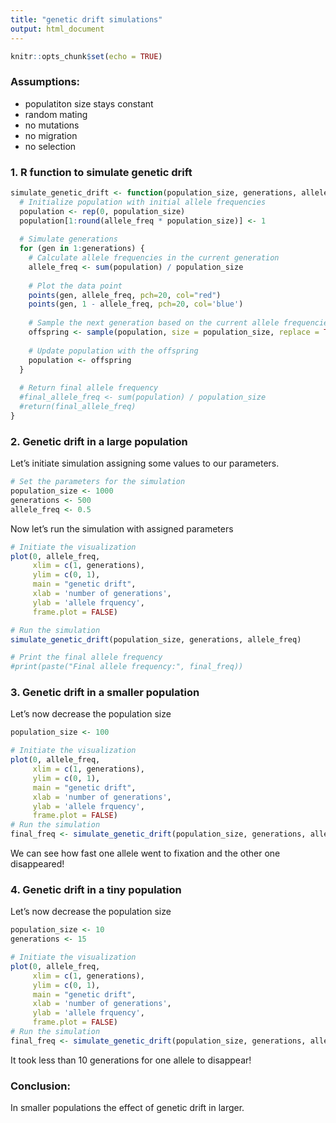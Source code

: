```yaml
---
title: "genetic drift simulations"
output: html_document
---
```


```r
knitr::opts_chunk$set(echo = TRUE)
```

### Assumptions:
+ populatiton size stays constant
+ random mating
+ no mutations
+ no migration
+ no selection

### 1. R function to simulate genetic drift
```r
simulate_genetic_drift <- function(population_size, generations, allele_freq) {
  # Initialize population with initial allele frequencies
  population <- rep(0, population_size)
  population[1:round(allele_freq * population_size)] <- 1
  
  # Simulate generations
  for (gen in 1:generations) {
    # Calculate allele frequencies in the current generation
    allele_freq <- sum(population) / population_size
    
    # Plot the data point
    points(gen, allele_freq, pch=20, col="red")
    points(gen, 1 - allele_freq, pch=20, col='blue')
    
    # Sample the next generation based on the current allele frequencies
    offspring <- sample(population, size = population_size, replace = TRUE)
    
    # Update population with the offspring
    population <- offspring
  }
  
  # Return final allele frequency
  #final_allele_freq <- sum(population) / population_size
  #return(final_allele_freq)
}

```

### 2. Genetic drift in a large population
Let's initiate simulation assigning some values to our parameters.

```r
# Set the parameters for the simulation
population_size <- 1000
generations <- 500
allele_freq <- 0.5
```


Now let's run the simulation with assigned parameters
``` r
# Initiate the visualization
plot(0, allele_freq, 
     xlim = c(1, generations),
     ylim = c(0, 1),
     main = "genetic drift",
     xlab = 'number of generations',
     ylab = 'allele frquency', 
     frame.plot = FALSE)

# Run the simulation
simulate_genetic_drift(population_size, generations, allele_freq)

# Print the final allele frequency
#print(paste("Final allele frequency:", final_freq))
```


### 3. Genetic drift in a smaller population

Let's now decrease the population size
```r
population_size <- 100
```

``` r
# Initiate the visualization
plot(0, allele_freq, 
     xlim = c(1, generations),
     ylim = c(0, 1),
     main = "genetic drift",
     xlab = 'number of generations',
     ylab = 'allele frquency', 
     frame.plot = FALSE)
# Run the simulation
final_freq <- simulate_genetic_drift(population_size, generations, allele_freq)
```

We can see how fast one allele went to fixation and the other one disappeared! 


### 4. Genetic drift in a tiny population

Let's now decrease the population size
```r
population_size <- 10
generations <- 15
```

``` r
# Initiate the visualization
plot(0, allele_freq, 
     xlim = c(1, generations),
     ylim = c(0, 1),
     main = "genetic drift",
     xlab = 'number of generations',
     ylab = 'allele frquency', 
     frame.plot = FALSE)
# Run the simulation
final_freq <- simulate_genetic_drift(population_size, generations, allele_freq)
```

It took less than 10 generations for one allele to disappear!

### Conclusion:
In smaller populations the effect of genetic drift in larger.